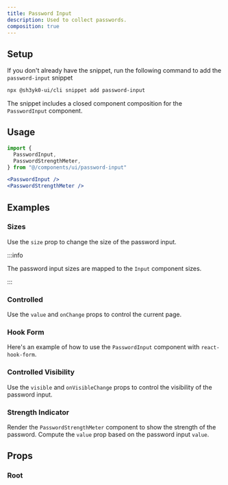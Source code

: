 ```yaml
---
title: Password Input
description: Used to collect passwords.
composition: true
---
```


<ExampleTabs name="password-input-basic" />

## Setup

If you don't already have the snippet, run the following command to add the
`password-input` snippet

```sh
npx @sh3yk0-ui/cli snippet add password-input
```

The snippet includes a closed component composition for the `PasswordInput`
component.

## Usage

```jsx
import {
  PasswordInput,
  PasswordStrengthMeter,
} from "@/components/ui/password-input"
```

```jsx
<PasswordInput />
<PasswordStrengthMeter />
```

## Examples

### Sizes

Use the `size` prop to change the size of the password input.

:::info

The password input sizes are mapped to the `Input` component sizes.

:::

<ExampleTabs name="password-input-with-sizes" />

### Controlled

Use the `value` and `onChange` props to control the current page.

<ExampleTabs name="password-input-controlled" />

### Hook Form

Here's an example of how to use the `PasswordInput` component with
`react-hook-form`.

<ExampleTabs name="password-input-with-hook-form" />

### Controlled Visibility

Use the `visible` and `onVisibleChange` props to control the visibility of the
password input.

<ExampleTabs name="password-input-controlled-visibility" />

### Strength Indicator

Render the `PasswordStrengthMeter` component to show the strength of the
password. Compute the `value` prop based on the password input `value`.

<ExampleTabs name="password-input-with-strength-indicator" />

## Props

### Root

<PropTable component="PasswordInput" part="PasswordInput" />
